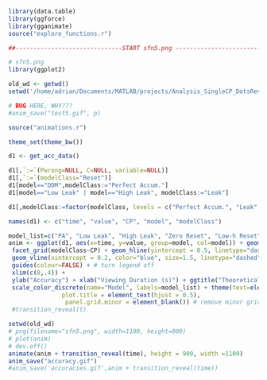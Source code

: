 ```r
library(data.table)
library(ggforce)
library(gganimate)
source("explore_functions.r")
```
```r
##------------------------------START sfn5.png ------------------------#

# sfn5.png
library(ggplot2)

old_wd <- getwd()
setwd('/home/adrian/Documents/MATLAB/projects/Analysis_SingleCP_DotsReversal/R/animations/')

# BUG HERE, WHY???
#anim_save("test5.gif", p)

source("animations.r")

theme_set(theme_bw())

d1 <- get_acc_data()

d1[,`:=`(Pwrong=NULL, C=NULL, variable=NULL)]
d1[,`:=`(modelClass="Reset")]
d1[model=="DDM",modelClass:="Perfect Accum."]
d1[model=="Low Leak" | model=="High Leak", modelClass:="Leak"]

d1[,modelClass:=factor(modelClass, levels = c("Perfect Accum.", "Leak", "Reset"))]

names(d1) <- c("time", "value", "CP", "model", "modelClass")

model_list=c("PA", "Low Leak", "High Leak", "Zero Reset", "Low-h Reset", "High-h Reset")
anim <- ggplot(d1, aes(x=time, y=value, group=model, col=model)) + geom_line(size=4) +
 facet_grid(modelClass~CP) + geom_hline(yintercept = 0.5, linetype="dashed") +
 geom_vline(xintercept = 0.2, color="blue", size=1.5, linetype="dashed") +
 guides(colour=FALSE) + # turn legend off
 xlim(c(0,.4)) +
 ylab("Accuracy") + xlab("Viewing Duration (s)") + ggtitle("Theoretical Accuracy") +
 scale_color_discrete(name="Model", labels=model_list) + theme(text=element_text(size=35),
               plot.title = element_text(hjust = 0.5),
                panel.grid.minor = element_blank()) # remove minor grid
 #transition_reveal(t)

setwd(old_wd)
# png(filename="sfn5.png", width=1100, height=900)
# plot(anim)
# dev.off()
animate(anim + transition_reveal(time), height = 900, width =1100)
anim_save("accuracy.gif")
#anim_save('accuracies.gif',anim + transition_reveal(time))

```

